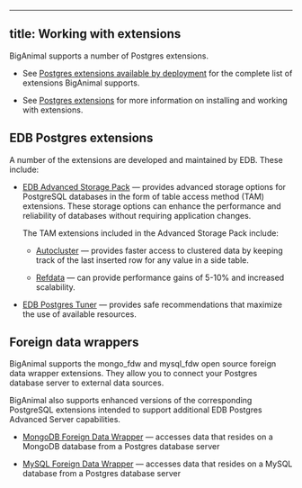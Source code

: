 ---
title: Working with extensions
----

BigAnimal supports a number of Postgres extensions.

- See [Postgres extensions available by deployment](/pg_extensions/) for the complete list of extensions BigAnimal supports.

- See [Postgres extensions](/biganimal/release/using_cluster/03_modifying_your_cluster/extensions) for more information on installing and working with extensions.

## EDB Postgres extensions
A number of the extensions are developed and maintained by EDB. These include:

- [EDB Advanced Storage Pack](/pg_extensions/advanced_storage_pack/) &mdash; provides advanced storage options for PostgreSQL databases in the form of table access method (TAM) extensions. These storage options can enhance the performance and reliability of databases without requiring application changes. 

  The TAM extensions included in the Advanced Storage Pack include:

  - [Autocluster](/pg_extensions/advanced_storage_pack/#autocluster) &mdash; provides faster access to clustered data by keeping track of the last inserted row for any value in a side table. 

  - [Refdata](/pg_extensions/advanced_storage_pack/#refdata) &mdash; can provide performance gains of 5-10% and increased scalability.
- [EDB Postgres Tuner](/pg_extensions/pg_tuner/) &mdash;  provides safe recommendations that maximize the use of available resources. 


## Foreign data wrappers

BigAnimal supports the mongo_fdw and mysql_fdw open source foreign data wrapper extensions. They allow you to connect your Postgres database server to external data sources.

BigAnimal also supports enhanced versions of the corresponding PostgreSQL extensions intended to support additional EDB Postgres Advanced Server capabilities.

- [MongoDB Foreign Data Wrapper](/mongo_data_adapter/latest/) &mdash;  accesses data that resides on a MongoDB database from a Postgres database server

- [MySQL Foreign Data Wrapper](/mysql_data_adapter/latest/) &mdash;  accesses data that resides on a MySQL database from a Postgres database server


